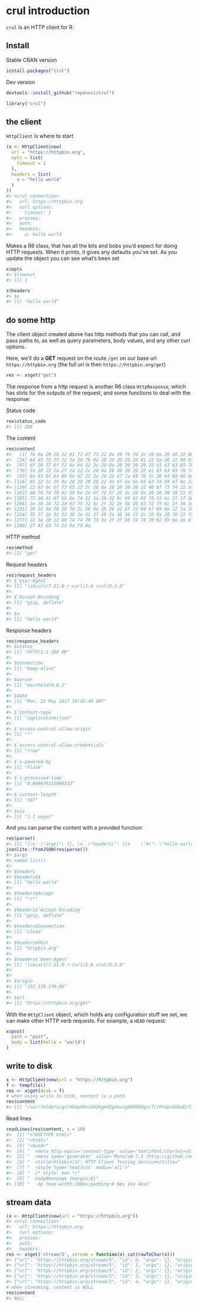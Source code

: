 <!--
%\VignetteIndexEntry{crul introduction}
%\VignetteEngine{knitr::rmarkdown}
%\VignetteEncoding{UTF-8}
-->



crul introduction
=================

`crul` is an HTTP client for R.

## Install

Stable CRAN version


```r
install.packages("crul")
```

Dev version


```r
devtools::install_github("ropensci/crul")
```


```r
library("crul")
```

## the client

`HttpClient` is where to start


```r
(x <- HttpClient$new(
  url = "https://httpbin.org",
  opts = list(
    timeout = 1
  ),
  headers = list(
    a = "hello world"
  )
))
#> <crul connection> 
#>   url: https://httpbin.org
#>   curl options: 
#>     timeout: 1
#>   proxies: 
#>   auth: 
#>   headers: 
#>     a: hello world
```

Makes a R6 class, that has all the bits and bobs you'd expect for doing HTTP
requests. When it prints, it gives any defaults you've set. As you update
the object you can see what's been set


```r
x$opts
#> $timeout
#> [1] 1
```


```r
x$headers
#> $a
#> [1] "hello world"
```

## do some http

The client object created above has http methods that you can call,
and pass paths to, as well as query parameters, body values, and any other
curl options.

Here, we'll do a __GET__ request on the route `/get` on our base url
`https://httpbin.org` (the full url is then `https://httpbin.org/get`)


```r
res <- x$get("get")
```

The response from a http request is another R6 class `HttpResponse`, which
has slots for the outputs of the request, and some functions to deal with
the response:

Status code


```r
res$status_code
#> [1] 200
```

The content


```r
res$content
#>   [1] 7b 0a 20 20 22 61 72 67 73 22 3a 20 7b 7d 2c 20 0a 20 20 22 68 65 61
#>  [24] 64 65 72 73 22 3a 20 7b 0a 20 20 20 20 22 41 22 3a 20 22 68 65 6c 6c
#>  [47] 6f 20 77 6f 72 6c 64 22 2c 20 0a 20 20 20 20 22 41 63 63 65 70 74 22
#>  [70] 3a 20 22 2a 2f 2a 22 2c 20 0a 20 20 20 20 22 41 63 63 65 70 74 2d 45
#>  [93] 6e 63 6f 64 69 6e 67 22 3a 20 22 67 7a 69 70 2c 20 64 65 66 6c 61 74
#> [116] 65 22 2c 20 0a 20 20 20 20 22 43 6f 6e 6e 65 63 74 69 6f 6e 22 3a 20
#> [139] 22 63 6c 6f 73 65 22 2c 20 0a 20 20 20 20 22 48 6f 73 74 22 3a 20 22
#> [162] 68 74 74 70 62 69 6e 2e 6f 72 67 22 2c 20 0a 20 20 20 20 22 55 73 65
#> [185] 72 2d 41 67 65 6e 74 22 3a 20 22 6c 69 62 63 75 72 6c 2f 37 2e 35 31
#> [208] 2e 30 20 72 2d 63 75 72 6c 2f 32 2e 36 20 63 72 75 6c 2f 30 2e 33 2e
#> [231] 36 22 0a 20 20 7d 2c 20 0a 20 20 22 6f 72 69 67 69 6e 22 3a 20 22 31
#> [254] 35 37 2e 31 33 30 2e 31 37 39 2e 38 36 22 2c 20 0a 20 20 22 75 72 6c
#> [277] 22 3a 20 22 68 74 74 70 73 3a 2f 2f 68 74 74 70 62 69 6e 2e 6f 72 67
#> [300] 2f 67 65 74 22 0a 7d 0a
```

HTTP method


```r
res$method
#> [1] "get"
```

Request headers


```r
res$request_headers
#> $`User-Agent`
#> [1] "libcurl/7.51.0 r-curl/2.6 crul/0.3.6"
#> 
#> $`Accept-Encoding`
#> [1] "gzip, deflate"
#> 
#> $a
#> [1] "hello world"
```

Response headers


```r
res$response_headers
#> $status
#> [1] "HTTP/1.1 200 OK"
#> 
#> $connection
#> [1] "keep-alive"
#> 
#> $server
#> [1] "meinheld/0.6.1"
#> 
#> $date
#> [1] "Mon, 22 May 2017 19:45:49 GMT"
#> 
#> $`content-type`
#> [1] "application/json"
#> 
#> $`access-control-allow-origin`
#> [1] "*"
#> 
#> $`access-control-allow-credentials`
#> [1] "true"
#> 
#> $`x-powered-by`
#> [1] "Flask"
#> 
#> $`x-processed-time`
#> [1] "0.000676155090332"
#> 
#> $`content-length`
#> [1] "307"
#> 
#> $via
#> [1] "1.1 vegur"
```

And you can parse the content with a provided function:


```r
res$parse()
#> [1] "{\n  \"args\": {}, \n  \"headers\": {\n    \"A\": \"hello world\", \n    \"Accept\": \"*/*\", \n    \"Accept-Encoding\": \"gzip, deflate\", \n    \"Connection\": \"close\", \n    \"Host\": \"httpbin.org\", \n    \"User-Agent\": \"libcurl/7.51.0 r-curl/2.6 crul/0.3.6\"\n  }, \n  \"origin\": \"157.130.179.86\", \n  \"url\": \"https://httpbin.org/get\"\n}\n"
jsonlite::fromJSON(res$parse())
#> $args
#> named list()
#> 
#> $headers
#> $headers$A
#> [1] "hello world"
#> 
#> $headers$Accept
#> [1] "*/*"
#> 
#> $headers$`Accept-Encoding`
#> [1] "gzip, deflate"
#> 
#> $headers$Connection
#> [1] "close"
#> 
#> $headers$Host
#> [1] "httpbin.org"
#> 
#> $headers$`User-Agent`
#> [1] "libcurl/7.51.0 r-curl/2.6 crul/0.3.6"
#> 
#> 
#> $origin
#> [1] "157.130.179.86"
#> 
#> $url
#> [1] "https://httpbin.org/get"
```

With the `HttpClient` object, which holds any configuration stuff
we set, we can make other HTTP verb requests. For example, a `HEAD`
request:


```r
x$post(
  path = "post", 
  body = list(hello = "world")
)
```


## write to disk


```r
x <- HttpClient$new(url = "https://httpbin.org")
f <- tempfile()
res <- x$get(disk = f)
# when using write to disk, content is a path
res$content 
#> [1] "/var/folders/gs/4khph0xs0436gmd2gdnwsg080000gn/T//RtmprAVGwE/file423b7c9b1f2"
```

Read lines


```r
readLines(res$content, n = 10)
#>  [1] "<!DOCTYPE html>"                                                                           
#>  [2] "<html>"                                                                                    
#>  [3] "<head>"                                                                                    
#>  [4] "  <meta http-equiv='content-type' value='text/html;charset=utf8'>"                         
#>  [5] "  <meta name='generator' value='Ronn/v0.7.3 (http://github.com/rtomayko/ronn/tree/0.7.3)'>"
#>  [6] "  <title>httpbin(1): HTTP Client Testing Service</title>"                                  
#>  [7] "  <style type='text/css' media='all'>"                                                     
#>  [8] "  /* style: man */"                                                                        
#>  [9] "  body#manpage {margin:0}"                                                                 
#> [10] "  .mp {max-width:100ex;padding:0 9ex 1ex 4ex}"
```

## stream data


```r
(x <- HttpClient$new(url = "https://httpbin.org"))
#> <crul connection> 
#>   url: https://httpbin.org
#>   curl options: 
#>   proxies: 
#>   auth: 
#>   headers:
res <- x$get('stream/5', stream = function(x) cat(rawToChar(x)))
#> {"url": "https://httpbin.org/stream/5", "id": 0, "args": {}, "origin": "157.130.179.86", "headers": {"Accept": "*/*", "User-Agent": "libcurl/7.51.0 r-curl/2.6 crul/0.3.6", "Host": "httpbin.org", "Connection": "close", "Accept-Encoding": "gzip, deflate"}}
#> {"url": "https://httpbin.org/stream/5", "id": 1, "args": {}, "origin": "157.130.179.86", "headers": {"Accept": "*/*", "User-Agent": "libcurl/7.51.0 r-curl/2.6 crul/0.3.6", "Host": "httpbin.org", "Connection": "close", "Accept-Encoding": "gzip, deflate"}}
#> {"url": "https://httpbin.org/stream/5", "id": 2, "args": {}, "origin": "157.130.179.86", "headers": {"Accept": "*/*", "User-Agent": "libcurl/7.51.0 r-curl/2.6 crul/0.3.6", "Host": "httpbin.org", "Connection": "close", "Accept-Encoding": "gzip, deflate"}}
#> {"url": "https://httpbin.org/stream/5", "id": 3, "args": {}, "origin": "157.130.179.86", "headers": {"Accept": "*/*", "User-Agent": "libcurl/7.51.0 r-curl/2.6 crul/0.3.6", "Host": "httpbin.org", "Connection": "close", "Accept-Encoding": "gzip, deflate"}}
#> {"url": "https://httpbin.org/stream/5", "id": 4, "args": {}, "origin": "157.130.179.86", "headers": {"Accept": "*/*", "User-Agent": "libcurl/7.51.0 r-curl/2.6 crul/0.3.6", "Host": "httpbin.org", "Connection": "close", "Accept-Encoding": "gzip, deflate"}}
# when streaming, content is NULL
res$content 
#> NULL
```
